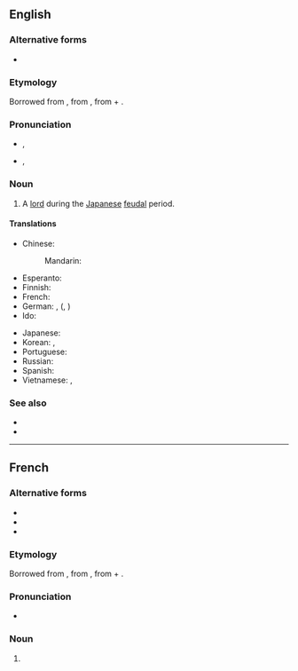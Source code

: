 {{also|daimyō}}
==English==

===Alternative forms===
* {{l|en|daimio}}

===Etymology===
Borrowed from {{bor|en|ja|大名|tr=daimyō}}, from {{der|en|ltc|大名|t=excellent one|tr=dàj-mjieng}}, from {{m|ltc|大|t=great}} + {{m|ltc|名|t=name}}.

===Pronunciation===
* {{a|RP}} {{enPR|dī'myō}}, {{IPA|/ˈdaɪ.mjəʊ/|lang=en}}
* {{a|US}} {{enPR|dī'myō}}, {{IPA|/ˈdaɪ.mjoʊ/|lang=en}}

===Noun===
{{en-noun|s|daimyoes|daimyo}}

# {{lb|en|historical}} A [[lord]] during the [[Japanese]] [[feudal]] period.

====Translations====
{{trans-top|Japanese feudal lord}}
* Chinese:
*: Mandarin: {{t+|cmn|大名|tr=dàmíng}}
* Esperanto: {{t+|eo|daimio}}
* Finnish: {{t|fi|daimio}}
* French: {{t+|fr|daimyo|m}}
* German: {{t+|de|Daimyo|m}}, {{t+|de|Daimio|m}} ({{t|de|Daimjo|m}}, {{t|de|Daimiô|m}})
* Ido: {{t|io|daimyo}}
{{trans-mid}}
* Japanese: {{t+|ja|大名|tr=だいみょう, daimyō}}
* Korean: {{t|ko|다이묘}}, {{t|ko|대명}}
* Portuguese: {{t|pt|daimio|m}}
* Russian: {{t+|ru|даймё|m}}
* Spanish: {{t|es|daimio|m}}
* Vietnamese: {{t|vi|đại danh}}, {{t|vi|daimyō}}
{{trans-bottom}}

===See also===
* {{l|en|samurai}}
* {{l|en|shogun}}

----

==French==

===Alternative forms===
* {{l|fr|daïmio}}
* {{l|fr|daimyô}}
* {{l|fr|daimyō}}

===Etymology===
Borrowed from {{bor|fr|ja|大名|tr=daimyō}}, from {{der|fr|ltc|大名||excellent one|tr=dàj-mjieng}}, from {{m|ltc|大||great}} + {{m|ltc|名||name}}.

===Pronunciation===
* {{fr-IPA|daillmio}}

===Noun===
{{fr-noun|m}}

# {{lb|fr|historical}} {{l|en|daimyo}}
